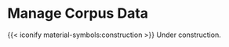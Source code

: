 # Manage Corpus Data {.unnumbered}

{{< iconify material-symbols:construction >}} Under construction.
